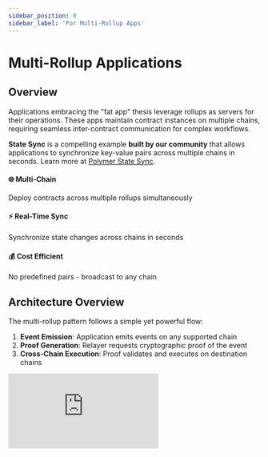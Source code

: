 ```yaml
---
sidebar_position: 0
sidebar_label: 'For Multi-Rollup Apps'
---
```



# Multi-Rollup Applications


## Overview

Applications embracing the "fat app" thesis leverage rollups as servers for their operations. These apps maintain contract instances on multiple chains, requiring seamless inter-contract communication for complex workflows.

**State Sync** is a compelling example **built by our community** that allows applications to synchronize key-value pairs across multiple chains in seconds. Learn more at [Polymer State Sync](https://github.com/dpbmaverick98/polymer-state-sync).

<div className="container">
  <div className="row">
    <div className="col col--4">
      <div className="card">
        <div className="card__header">
          <h4>🌐 Multi-Chain</h4>
        </div>
        <div className="card__body">
          Deploy contracts across multiple rollups simultaneously
        </div>
      </div>
    </div>
    <div className="col col--4">
      <div className="card">
        <div className="card__header">
          <h4>⚡ Real-Time Sync</h4>
        </div>
        <div className="card__body">
          Synchronize state changes across chains in seconds
        </div>
      </div>
    </div>
    <div className="col col--4">
      <div className="card">
        <div className="card__header">
          <h4>💰 Cost Efficient</h4>
        </div>
        <div className="card__body">
          No predefined pairs - broadcast to any chain
        </div>
      </div>
    </div>
  </div>
</div>



## Architecture Overview

The multi-rollup pattern follows a simple yet powerful flow:

1. **Event Emission**: Application emits events on any supported chain
2. **Proof Generation**: Relayer requests cryptographic proof of the event
3. **Cross-Chain Execution**: Proof validates and executes on destination chains

<div style={{position: 'relative', paddingBottom: '59.31830676195712%', height: 0}}>
  <iframe 
    src="https://github.com/user-attachments/assets/e30bc067-5ef0-4338-8d02-be455181aabb" 
    frameBorder="0" 
    webkitallowfullscreen 
    mozallowfullscreen 
    allowfullscreen 
    style={{position: 'absolute', top: 0, left: 0, width: '100%', height: '100%'}}
  />
</div>

### Key Benefits

<Admonition type="tip">
**No Predefined Pairs**: Unlike traditional messaging, events can be proven and executed on any supported chain without prior configuration.
</Admonition>

**Benefits:** Flexibility (set state on one chain, sync to any other), Cost Efficiency (single transaction broadcasts to multiple destinations), Speed (proof generation typically completes in 3-4 seconds), Security (cryptographic proofs ensure data integrity)

## Implementation Guide

### Step 1: Origin Contract - Event Emission

The source contract emits structured events that can be validated across chains:

<Tabs>
  <TabItem value="contract" label="Smart Contract">

```solidity title="State Sync Contract - setValue Function"
function setValue(string calldata key, bytes calldata value) external {
    bytes32 hashedKey = keccak256(abi.encodePacked(msg.sender, key));

    // Authorization check - only original setter can update
    if (keyOwners[hashedKey] != address(0)) {
        require(
            keyOwners[hashedKey] == msg.sender,
            "Not authorized to update this key"
        );
    } else {
        keyOwners[hashedKey] = msg.sender;
    }

    // Update state
    store[hashedKey] = value;
    uint256 currentNonce = nonces[msg.sender]++;
    uint256 newVersion = keyVersions[hashedKey] + 1;
    keyVersions[hashedKey] = newVersion;

    // Emit structured event for cross-chain synchronization
    emit ValueSet(
        msg.sender,     // indexed - sender address
        key,           // not indexed - the key string
        value,         // not indexed - the value bytes
        currentNonce,  // not indexed - replay protection
        hashedKey,     // indexed - for efficient filtering
        newVersion     // not indexed - version control
    );
}
```

  </TabItem>
  <TabItem value="event" label="Event Structure">

```solidity title="ValueSet Event Definition"
/**
 * @dev Event emitted when a value is set or updated
 * @param sender The address that set the value (indexed for filtering)
 * @param key The string key (stored in event data)
 * @param value The value bytes (stored in event data) 
 * @param nonce User's transaction nonce for replay protection
 * @param hashedKey Keccak256 hash of sender+key (indexed for filtering)
 * @param version Incremental version number for the key
 */
event ValueSet(
    address indexed sender,      // Topic[1] - Filterable
    string key,                  // Event data - Full key string
    bytes value,                 // Event data - Actual value
    uint256 nonce,              // Event data - Replay protection
    bytes32 indexed hashedKey,   // Topic[2] - Efficient filtering
    uint256 version             // Event data - Version control
);
```

**Event Structure Benefits:**

**Indexed fields** enable efficient filtering and querying, **Non-indexed data** preserves complete information, **Nonce system** prevents replay attacks, **Version control** handles concurrent updates

  </TabItem>
</Tabs>

### Step 2: Proof Generation

Request proofs from the Polymer API:

<Tabs>
  <TabItem value="proof-request" label="Proof Request">

```javascript title="Polymer API Proof Request"
import axios from 'axios';

class ProofGenerator {
    constructor(apiUrl, apiKey) {
        this.apiUrl = apiUrl;
        this.apiKey = apiKey;
    }

    async requestProof(eventParams) {
        try {
            // Request proof generation from Polymer API
            const proofRequest = await axios.post(
                this.apiUrl,
                {
                    jsonrpc: "2.0",
                    id: 1,
                    method: "proof_request",
                    params: [{
                        srcChainId: eventParams.srcChainId,
                        srcBlockNumber: eventParams.srcBlockNumber,
                        globalLogIndex: eventParams.globalLogIndex
                    }]
                },
                {
                    headers: {
                        'Authorization': `Bearer ${this.apiKey}`,
                        'Content-Type': 'application/json'
                    }
                }
            );

            const jobId = proofRequest.data.result;
            console.log(`Proof job created: ${jobId}`);
            
            return jobId;

        } catch (error) {
            console.error("Proof request failed:", error.message);
            throw error;
        }
    }
}

// Usage example
const proofGenerator = new ProofGenerator(
    "api.testnet.polymer.zone/v1/", 
    process.env.POLYMER_API_KEY
);

const jobId = await proofGenerator.requestProof({
    srcChainId: 11155420,      // Optimism Sepolia
    srcBlockNumber: 26421705,  // Block containing the event
    globalLogIndex: 15         // Position of event in block
});
```

  </TabItem>
  <TabItem value="proof-polling" label="Proof Polling">

```javascript title="Proof Status Polling"
class ProofPolling {
    constructor(apiUrl, apiKey) {
        this.apiUrl = apiUrl;
        this.apiKey = apiKey;
    }

    async pollForProof(jobId, maxAttempts = 40) {
        let attempts = 0;
        
        console.log(`Starting to poll for proof completion (Job ID: ${jobId})`);
        
        while (attempts < maxAttempts) {
            try {
                const response = await axios.post(
                    this.apiUrl,
                    {
                        jsonrpc: "2.0",
                        id: 1,
                        method: "proof_query",
                        params: [jobId]
                    },
                    {
                        headers: {
                            'Authorization': `Bearer ${this.apiKey}`,
                            'Content-Type': 'application/json'
                        }
                    }
                );

                const result = response.data.result;
                
                if (result.status === "completed" && result.proof) {
                    console.log("✅ Proof generation completed!");
                    return result.proof; // Base64 encoded proof
                } else if (result.status === "error") {
                    throw new Error(`Proof generation failed: ${result.failureReason}`);
                } else {
                    console.log(`🔄 Proof still generating... (attempt ${attempts + 1}/${maxAttempts})`);
                }

                // Wait 500ms before next poll (yes, it's that fast!)
                await new Promise(resolve => setTimeout(resolve, 500));
                attempts++;

            } catch (error) {
                console.error(`❌ Poll attempt ${attempts + 1} failed:`, error.message);
                attempts++;
                await new Promise(resolve => setTimeout(resolve, 1000));
            }
        }

        throw new Error("⏰ Proof generation timeout");
    }
}

// Usage example
const polling = new ProofPolling(
    "api.testnet.polymer.zone/v1/", 
    process.env.POLYMER_API_KEY
);

const proof = await polling.pollForProof(jobId);
console.log("Received proof:", proof);
```

  </TabItem>
</Tabs>

### Step 3: Cross-Chain Execution

Once the proof is generated, execute on destination chains:

<Tabs>
  <TabItem value="validation" label="Proof Validation">

```solidity title="Destination Contract - setValueFromSource Function"
function setValueFromSource(bytes calldata proof) external {
    // Step 1: Validate and decode the proof using Polymer's prover
    (
        uint32 sourceChainId,
        address sourceContract,
        bytes memory topics,
        bytes memory unindexedData
    ) = polymerProver.validateEvent(proof);

    // Step 2: Security validations
    require(trustedChains[sourceChainId], "Untrusted source chain");
    require(trustedContracts[sourceChainId][sourceContract], "Untrusted contract");

    // Step 3: Parse concatenated topics into individual values
    bytes32[] memory topicsArray = new bytes32[](3);
    require(topics.length >= 96, "Invalid topics length");

    assembly {
        let topicsPtr := add(topics, 32)
        for { let i := 0 } lt(i, 3) { i := add(i, 1) } {
            mstore(
                add(add(topicsArray, 32), mul(i, 32)),
                mload(add(topicsPtr, mul(i, 32)))
            )
        }
    }

    // Step 4: Verify event signature for security
    bytes32 expectedSelector = keccak256("ValueSet(address,string,bytes,uint256,bytes32,uint256)");
    require(topicsArray[0] == expectedSelector, "Invalid event signature");

    // Step 5: Extract indexed parameters
    address sender = address(uint160(uint256(topicsArray[1])));
    bytes32 hashedKey = topicsArray[2];

    // Step 6: Decode non-indexed data
    (
        , // skip key (using hashedKey from topics)
        bytes memory value,
        uint256 nonce,
        uint256 version
    ) = abi.decode(unindexedData, (string, bytes, uint256, uint256));

    // Step 7: Replay protection
    bytes32 proofHash = keccak256(
        abi.encodePacked(sourceChainId, sourceContract, hashedKey, nonce)
    );
    require(!usedProofHashes[proofHash], "Proof already used");
    usedProofHashes[proofHash] = true;

    // Step 8: Version control
    require(version > keyVersions[hashedKey], "Version must be newer");
    keyVersions[hashedKey] = version;

    // Step 9: Update state
    store[hashedKey] = value;
    if (keyOwners[hashedKey] == address(0)) {
        keyOwners[hashedKey] = sender;
    }

    emit ValueUpdated(hashedKey, value, version);
}
```

  </TabItem>
  
</Tabs>

## Live Demo

<div style={{position: 'relative', paddingBottom: '59.31830676195712%', height: 0}}>
  <iframe 
    src="https://github.com/user-attachments/assets/2182629a-4545-46af-8507-bdf148cb0553" 
    frameBorder="0" 
    webkitallowfullscreen 
    mozallowfullscreen 
    allowfullscreen 
    style={{position: 'absolute', top: 0, left: 0, width: '100%', height: '100%'}}
  />
</div>

**Demo Flow:**

1. **Transaction Sent** - User sets a value on the origin chain
2. **Event Detection** - Relayer detects the `ValueSet` event  
3. **Parallel Proof Requests** - Relayer requests proofs for multiple destination chains simultaneously
4. **Fast Execution** - After ~10 seconds, value is synchronized across all chains

<Admonition type="info">
**Polling Configuration**: The demo uses 10-second intervals with 5-second retries, but production applications can poll every 500ms for faster synchronization.
</Admonition>


## Advanced Use Cases

### Broadcast Architecture

The Polymer approach enables a powerful broadcast model:

<div className="container">
  <div className="row">
    <div className="col col--6">
      <div className="card">
        <div className="card__header">
          <h4>📡 Traditional Messaging</h4>
        </div>
        <div className="card__body">
          <strong>Limitations:</strong> Predefined source-destination pairs, separate transactions for each destination, configuration overhead
          <br/><br/>
          <strong>Cost:</strong> N transactions for N destinations
        </div>
      </div>
    </div>
    <div className="col col--6">
      <div className="card">
        <div className="card__header">
          <h4>🌟 Polymer Broadcast</h4>
        </div>
        <div className="card__body">
          <strong>Benefits:</strong> One event proves everywhere, no predefined pairs, post-hoc destination selection
          <br/><br/>
          <strong>Cost:</strong> 1 transaction + proof generation
        </div>
      </div>
    </div>
  </div>
</div>

### Real-World Applications

<Tabs>
  <TabItem value="defi" label="DeFi Protocols">

**Cross-Chain Lending**

Sync lending markets or yield rates across multiple chains with synchronized:
- **Interest rates** updated from rate oracles
- **Risk parameters** adjusted by governance
- **Liquidation events** propagated instantly

```solidity title="DeFi Rate Synchronization Example"
event RateUpdate(
    address indexed market,
    uint256 borrowRate,
    uint256 supplyRate,
    uint256 timestamp,
    bytes32 indexed rateHash
);

function updateRatesFromSource(bytes calldata proof) external {
    // Validate proof and extract rate data
    (uint32 sourceChainId, address sourceContract, bytes memory topics, bytes memory data) = 
        polymerProver.validateEvent(proof);
    
    // Decode and update local rates
    (address market, uint256 borrowRate, uint256 supplyRate, uint256 timestamp) = 
        abi.decode(data, (address, uint256, uint256, uint256));
    
    markets[market].borrowRate = borrowRate;
    markets[market].supplyRate = supplyRate;
    markets[market].lastUpdate = timestamp;
}
```

  </TabItem>
  <TabItem value="gaming" label="Gaming & NFTs">

**Cross-Chain Gaming State**

Synchronize player achievements, inventory, and game state across multiple gaming chains:

```solidity title="Gaming State Sync Example"
event PlayerUpdate(
    address indexed player,
    uint256 level,
    uint256 experience,
    bytes32[] inventory,
    bytes32 indexed updateHash
);

function syncPlayerState(bytes calldata proof) external {
    // Validate and decode player update
    (uint32 sourceChainId, address sourceContract, bytes memory topics, bytes memory data) = 
        polymerProver.validateEvent(proof);
    
    (address player, uint256 level, uint256 experience, bytes32[] memory inventory) = 
        abi.decode(data, (address, uint256, uint256, bytes32[]));
    
    // Update player state across all game instances
    playerStates[player] = PlayerState(level, experience, inventory, block.timestamp);
}
```

  </TabItem>
  <TabItem value="dao" label="DAO Governance">

**Multi-Chain DAO Governance**

Propagate governance decisions across all protocol deployments:

```solidity title="DAO Governance Sync Example"
event ProposalExecuted(
    uint256 indexed proposalId,
    bytes32 proposalHash,
    bytes executionData,
    uint256 timestamp
);

function executeProposalFromSource(bytes calldata proof) external {
    // Validate governance proof
    (uint32 sourceChainId, address sourceContract, bytes memory topics, bytes memory data) = 
        polymerProver.validateEvent(proof);
    
    require(trustedGovernanceChains[sourceChainId], "Untrusted governance chain");
    
    (uint256 proposalId, bytes32 proposalHash, bytes memory executionData) = 
        abi.decode(data, (uint256, bytes32, bytes));
    
    // Execute the governance action locally
    (bool success,) = address(this).call(executionData);
    require(success, "Governance execution failed");
    
    executedProposals[proposalId] = proposalHash;
}
```

  </TabItem>
</Tabs>

## Performance & Economics

### Speed Comparison

| Method | Proof Generation | Cross-Chain Latency | Total Time |
|--------|-----------------|-------------------|------------|
| **Polymer Proving** | 3-4 seconds | ~4 seconds | **~8 seconds** |
| Traditional Messaging | N/A | 1-2 minutes | 1-2 minutes |
| Native Bridges | N/A | 1-7 days | 1-7 days |

### Cost Analysis (Example)

<div className="container">
  <div className="row">
    <div className="col col--6">
      <div className="card">
        <div className="card__header">
          <h4>📨 Traditional Messaging</h4>
        </div>
        <div className="card__body">
          <strong>5-Chain Deployment Cost:</strong>
          <br/>• Source transactions: 5 × $2 = $10
          <br/>• Bridging fees: 5 × $5 = $25
          <br/><br/>
          <strong>Total: $35 per update</strong>
          <br/>
          <span style={{color: '#dc3545'}}>❌ Expensive & Complex</span>
        </div>
      </div>
    </div>
    <div className="col col--6">
      <div className="card">
        <div className="card__header">
          <h4>🚀 Polymer Broadcast</h4>
        </div>
        <div className="card__body">
          <strong>5-Chain Deployment Cost:</strong>
          <br/>• Source transaction: 1 × $2 = $2
          <br/>• Destination executions: 5 × $2 = $10
          <br/><br/>
          <strong>Total: $11 per update</strong>
          <br/>
          <span style={{color: '#28a745'}}>✅ 70% savings!</span>
        </div>
      </div>
    </div>
  </div>
</div>


